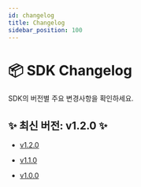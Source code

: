 ```yaml
---
id: changelog
title: Changelog
sidebar_position: 100
---
```


# 📦 SDK Changelog

SDK의 버전별 주요 변경사항을 확인하세요.

## ✨ 최신 버전: **v1.2.0** ✨

- [v1.2.0](/docs/changelog/v1.2.0)

- [v1.1.0](/docs/changelog/v1.1.0)

- [v1.0.0](/docs/changelog/v1.0.0)

